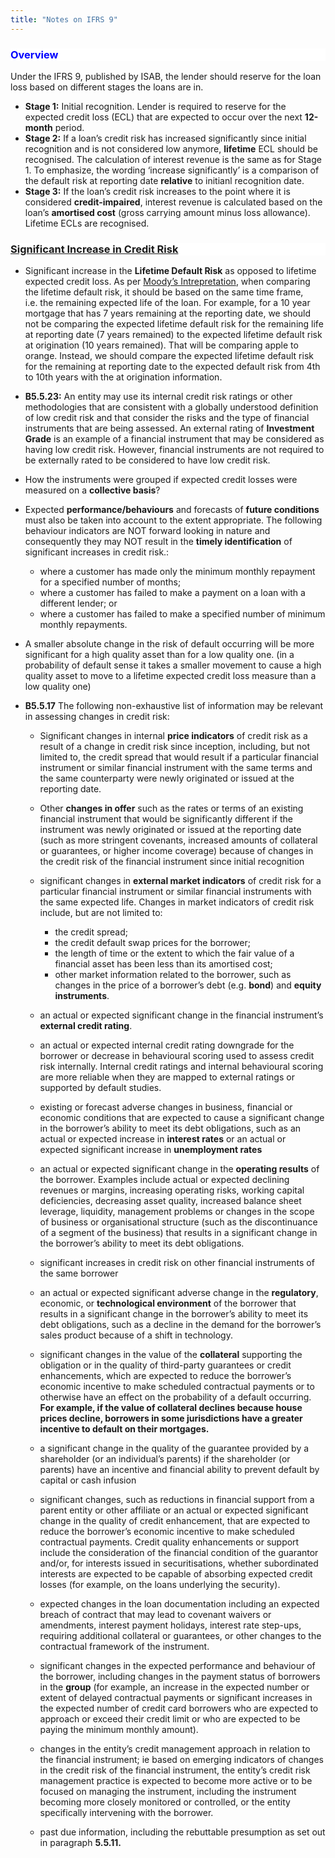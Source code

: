 ```yaml
---
title: "Notes on IFRS 9"
---
```


<div style="background-color:white;color:blue;matrixOperation:20px;">
### Overview
</div>
Under the IFRS 9, published by ISAB, the lender should reserve for the loan loss based on different stages the loans are in.


* **Stage 1:** Initial recognition. Lender is required to reserve for the expected credit loss (ECL) that are expected to occur over the next **12-month** period.
* **Stage 2:** If a loan’s credit risk has increased significantly since initial recognition and is not considered low anymore, **lifetime** ECL should be recognised. The calculation of interest revenue is the same as for Stage 1. To emphasize, the wording 'increase significantly' is a comparison of the default risk at reporting date **relative** to initianl recognition date. 
* **Stage 3:**  If the loan’s credit risk increases to the point where it is considered **credit-impaired**, interest revenue is calculated based on the loan’s **amortised cost** (gross carrying amount minus loss allowance). Lifetime ECLs are recognised.


<div style="background-color:white;color:blue;matrixOperation:20px;">
### [Significant Increase in Credit Risk](http://archive.ifrs.org/Meetings/MeetingDocs/Other%20Meeting/2015/September/AP1-Significant-increases-in-credit-risk.pdf)
</div>

* Significant increase in the **Lifetime Default Risk** as opposed to lifetime expected credit loss. As per [Moody's Intrepretation](https://www.moodysanalytics.com/risk-perspectives-magazine/risk-finance-accounting-converge-ifrs9/spotlight-ifrs-9/complying-with-ifrs-9-impairment-calculations), when comparing the lifetime default risk, it should be based on the same time frame, i.e. the remaining expected life of the loan. For example, for a 10 year mortgage that has 7 years remaining at the reporting date, we should not be comparing the expected lifetime default risk for the remaining life at reporting date (7 years remained) to the expected lifetime default risk at origination (10 years remained). That will be comparing apple to orange. Instead, we should compare the expected lifetime default risk for the remaining at reporting date to the expected default risk from 4th to 10th years with the at origination information.
* **B5.5.23:** An entity may use its internal credit risk ratings or other methodologies that are consistent with a globally understood definition of low credit risk and that consider the risks and the type of financial instruments that are being assessed. An external rating of **Investment Grade** is an example of a financial instrument that may be considered as having low credit risk. However, financial instruments are not required to be externally rated to be considered to have low credit risk. 
* How the instruments were grouped if expected credit losses were measured on a **collective basis**?
* Expected **performance/behaviours** and forecasts of **future
conditions** must also be taken into account to the extent appropriate. The following behaviour indicators are NOT forward looking in nature and consequently they may NOT result in the **timely identification** of
significant increases in credit risk.:

  * where a customer has made only the minimum monthly repayment for a
specified number of months;
  * where a customer has failed to make a payment on a loan with a
different lender; or
  * where a customer has failed to make a specified number of minimum
monthly repayments.
* A smaller absolute change in the risk of default
occurring will be more significant for a high quality asset than for a low
quality one. (in a probability of default sense it
takes a smaller movement to cause a high quality asset to move to a
lifetime expected credit loss measure than a low quality one)
* **B5.5.17** The following non-exhaustive list of information may be relevant in assessing changes in credit risk:

  * Significant changes in internal **price indicators** of credit risk as a result of a change in credit risk since inception, including, but not limited to, the credit spread that would result if a particular financial instrument or similar financial instrument with the same terms and the same counterparty were newly originated or issued at the reporting date.
  * Other **changes in offer** such as the rates or terms of an existing financial instrument that would be significantly different if the instrument was newly originated or issued at the reporting date (such as more stringent covenants, increased amounts of collateral or guarantees, or higher income coverage) because of changes in the credit risk of the financial instrument since initial recognition
  * significant changes in **external market indicators** of credit risk for a particular financial instrument or similar financial instruments with the same expected life. Changes in market indicators of credit risk include, but are not
limited to:

    * the credit spread;
    * the credit default swap prices for the borrower;
    * the length of time or the extent to which the fair value of a financial asset has been less than its amortised cost; 
    * other market information related to the borrower, such as changes in the price of a borrower’s debt (e.g. **bond**) and **equity instruments**.
  * an actual or expected significant change in the financial instrument’s **external credit rating**.
  * an actual or expected internal credit rating downgrade for the borrower or decrease in behavioural scoring used to assess credit risk internally. Internal credit ratings and internal behavioural scoring are more reliable when they are mapped to external ratings or supported by default studies.
  * existing or forecast adverse changes in business, financial or economic conditions that are expected to cause a significant change in the borrower’s ability to meet its debt obligations, such as an actual or expected increase in **interest rates** or an actual or expected significant increase in **unemployment rates**
  * an actual or expected significant change in the **operating results** of the borrower. Examples include actual or expected declining revenues or margins, increasing operating risks, working capital deficiencies, decreasing asset quality, increased balance sheet leverage, liquidity, management problems or changes in the scope of business or organisational structure (such as the discontinuance of a segment of the business) that results in a significant change in the borrower’s ability to meet its debt obligations.
  * significant increases in credit risk on other financial instruments of the same borrower
  * an actual or expected significant adverse change in the **regulatory**, economic, or **technological environment** of the borrower that results in a significant change in the borrower’s ability to meet its debt obligations, such as a decline in the demand for the borrower’s sales product because of a shift in technology.
  * significant changes in the value of the **collateral** supporting the obligation or in the quality of third-party guarantees or credit enhancements, which are expected to reduce the borrower’s economic incentive to make scheduled contractual payments or to otherwise have an effect on the probability of a default occurring. **For example, if the value of collateral declines because house prices decline, borrowers in some jurisdictions have a greater incentive to default on their mortgages.**
  * a significant change in the quality of the guarantee provided by a shareholder (or an individual’s parents) if the shareholder (or parents) have an incentive and financial ability to prevent default by capital or cash infusion
  * significant changes, such as reductions in financial support from a parent entity or other affiliate or an actual or expected significant change in the quality of credit enhancement, that are expected to reduce the borrower’s
economic incentive to make scheduled contractual payments. Credit quality enhancements or support include the consideration of the financial condition of the guarantor and/or, for interests issued in securitisations, whether subordinated interests are expected to be capable of absorbing expected credit losses (for example, on the loans underlying the security).
  * expected changes in the loan documentation including an expected breach of contract that may lead to covenant waivers or amendments, interest payment holidays, interest rate step-ups, requiring additional collateral or guarantees, or other changes to the contractual framework of the instrument.
  * significant changes in the expected performance and behaviour of the borrower, including changes in the payment status of borrowers in the **group** (for example, an increase in the expected number or extent of delayed contractual payments or significant increases in the expected number of credit card borrowers who are expected to approach or exceed their credit limit or who are expected to be paying the minimum monthly amount).
  * changes in the entity’s credit management approach in relation to the financial instrument; ie based on emerging indicators of changes in the credit risk of the financial instrument, the entity’s credit risk management practice is expected to become more active or to be focused on managing the instrument, including the instrument becoming more closely monitored or controlled, or the entity specifically intervening with the borrower.
  * past due information, including the rebuttable presumption as set out in paragraph **5.5.11.**
  
  
  
  
  

